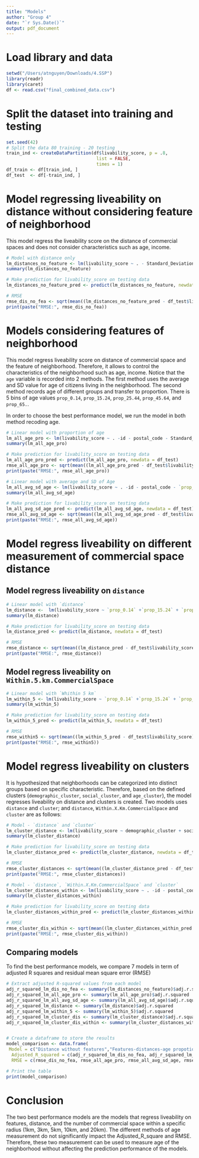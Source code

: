 ```yaml
---
title: "Models"
author: "Group 4"
date: "`r Sys.Date()`"
output: pdf_document
---
```


# Load library and data
```r
setwd("/Users/atnguyen/Downloads/4.SSP")
library(readr)
library(caret)
df <- read.csv("final_combined_data.csv")
```

# Split the dataset into training and testing

```r
set.seed(42)
# Split the data 80 training - 20 testing
train_ind <- createDataPartition(df$livability_score, p = .8, 
                                  list = FALSE, 
                                  times = 1)
df_train <- df[train_ind, ]
df_test  <- df[-train_ind, ]
```

# Model regressing liveability on distance without considering feature of neighborhood
This model regress the liveability score on the distance of commercial spaces and does not consider characteristics such as age, income.

```r
# Model with distance only
lm_distances_no_feature <- lm(livability_score ~ . - Standard_Deviation_Age -Weighted_Average_Age -age_cluster -social_cluster -demographic_cluster -id - postal_code -prop_0.14 -prop_15.24 -prop_25.44 -prop_45.64 -prop_65. -prop_university  -worker - prop_women - pop_density - Aid - Income - single_family_housing, data = df_train)
summary(lm_distances_no_feature)

# Make prediction for livability_score on testing data
lm_distances_no_feature_pred <- predict(lm_distances_no_feature, newdata = df_test)

# RMSE
rmse_dis_no_fea <- sqrt(mean((lm_distances_no_feature_pred - df_test$livability_score)^2))
print(paste("RMSE:", rmse_dis_no_fea))


```


# Models considering features of neighborhood
This model regress liveability score on distance of commercial space and the feature of neighborhood. Therefore, it allows to control the characteristics of the neighborhood such as age, income. Notice that the `age` variable is recorded into 2 methods. The first method uses the average and SD value for age of citizens living in the neighborhood. The second method records age of different groups and transfer to proportion. There is 5 bins of age values `prop_0.14`, `prop_15.24`, `prop_25.44`, `prop_45.64`, and `prop_65.`.

In order to choose the best performance model, we run the model in both method recoding age.

```r
# Linear model with proportion of age
lm_all_age_pro <- lm(livability_score ~ . -id - postal_code - Standard_Deviation_Age -Weighted_Average_Age - age_cluster -social_cluster -demographic_cluster, data = df_train)
summary(lm_all_age_pro)

# Make prediction for livability_score on testing data
lm_all_age_pro_pred <- predict(lm_all_age_pro, newdata = df_test)
rmse_all_age_pro <- sqrt(mean((lm_all_age_pro_pred - df_test$livability_score)^2))
print(paste("RMSE:", rmse_all_age_pro))

# Linear model with average and SD of Age
lm_all_avg_sd_age <- lm(livability_score ~ . -id - postal_code - `prop_0.14` -`prop_15.24` - `prop_25.44` - `prop_45.64` - `prop_65.`- age_cluster -social_cluster -demographic_cluster, data = df_train)
summary(lm_all_avg_sd_age)

# Make prediction for livability_score on testing data
lm_all_avg_sd_age_pred <- predict(lm_all_avg_sd_age, newdata = df_test)
rmse_all_avg_sd_age <- sqrt(mean((lm_all_avg_sd_age_pred - df_test$livability_score)^2))
print(paste("RMSE:", rmse_all_avg_sd_age))
```

# Model regress liveability on different measurement of commercial space distance

## Model regress liveability on `distance`

```r
# Linear model with `distance`
lm_distance <-  lm(livability_score ~ `prop_0.14` +`prop_15.24` + `prop_25.44` + `prop_45.64` + `prop_65.` + prop_university + worker + prop_women + pop_density + Aid + Income + single_family_housing + Distance.GP + Distance.Hospital + Distance.Supermarket+ Distance.Department.Store + Distance.Restaurant + Distance.Day.Care + Distance.School, data = df_train)
summary(lm_distance)

# Make prediction for livability_score on testing data
lm_distance_pred <- predict(lm_distance, newdata = df_test)

# RMSE
rmse_distance <- sqrt(mean((lm_distance_pred - df_test$livability_score)^2))
print(paste("RMSE:", rmse_distance))
```
## Model regress liveability on `Within.5.km.CommercialSpace`
```r
# Linear model with `Whithin 5 km`
lm_within_5 <- lm(livability_score ~ `prop_0.14` +`prop_15.24` + `prop_25.44` + `prop_45.64` + `prop_65.` + prop_university + worker + prop_women + pop_density + Aid + Income + single_family_housing + Within.5.km.GP + Within.5.km.Hospital + Within.5.km.Supermarket + Within.5.km.Department.Store + Within.5.km.Restaurant + Within.5.km.Day.Care + Within.5.km.School, data = df_train)
summary(lm_within_5)

# Make prediction for livability_score on testing data
lm_within_5_pred <- predict(lm_within_5, newdata = df_test)

# RMSE
rmse_within5 <- sqrt(mean((lm_within_5_pred - df_test$livability_score)^2))
print(paste("RMSE:", rmse_within5))
```

# Model regress liveability on clusters
It is hypothesized that neighborhoods can be categorized into distinct groups based on specific characteristic. Therefore, based on the defined clusters (`demographic_cluster`, `social_cluster`, and `age_cluster`), the model regresses liveability on distance and clusters is created. Two models uses `distance` and `cluster`; and `distance`, `Within.X.Km.CommercialSpace` and `cluster` are as follows:

```r
# Model - `distance` and `cluster` 
lm_cluster_distance <- lm(livability_score ~ demographic_cluster + social_cluster + age_cluster + Distance.GP + Distance.Hospital + Distance.Supermarket+ Distance.Department.Store + Distance.Restaurant + Distance.Day.Care + Distance.School, data = df_train)
summary(lm_cluster_distance)

# Make prediction for livability_score on testing data
lm_cluster_distance_pred <- predict(lm_cluster_distance, newdata = df_test)

# RMSE
rmse_cluster_distances <- sqrt(mean((lm_cluster_distance_pred - df_test$livability_score)^2))
print(paste("RMSE:", rmse_cluster_distances))

# Model - `distance`, `Within.X.Km.CommercialSpace` and `cluster`
lm_cluster_distances_within <- lm(livability_score ~ . -id - postal_code - Weighted_Average_Age -Standard_Deviation_Age -prop_0.14 -prop_15.24 -prop_25.44 -prop_45.64 -prop_65. -prop_university  -worker - prop_women - pop_density - Aid - Income - single_family_housing, data = df_train)
summary(lm_cluster_distances_within)

# Make prediction for livability_score on testing data
lm_cluster_distances_within_pred <- predict(lm_cluster_distances_within, newdata = df_test)

# RMSE
rmse_cluster_dis_within <- sqrt(mean((lm_cluster_distances_within_pred - df_test$livability_score)^2))
print(paste("RMSE:", rmse_cluster_dis_within))

```
## Comparing models

To find the best performance models, we compare 7 models in term of adjusted R squares and residual mean square error (RMSE)

```r
# Extract adjusted R-squared values from each model
adj_r_squared_lm_dis_no_fea <- summary(lm_distances_no_feature)$adj.r.squared
adj_r_squared_lm_all_age_pro <- summary(lm_all_age_pro)$adj.r.squared
adj_r_squared_lm_all_avg_sd_age <- summary(lm_all_avg_sd_age)$adj.r.squared
adj_r_squared_lm_distance <- summary(lm_distance)$adj.r.squared
adj_r_squared_lm_within_5 <- summary(lm_within_5)$adj.r.squared
adj_r_squared_lm_cluster_dis <- summary(lm_cluster_distance)$adj.r.squared
adj_r_squared_lm_cluster_dis_within <- summary(lm_cluster_distances_within)$adj.r.squared


# Create a dataframe to store the results
model_comparison <- data.frame(
 Model = c("Distance without features","Features-distances-age propotion", "Features-distances-AgeMean-AgeSD", "Featuess-Distance", "Features-Within.5.km.CommercialSpace", "Cluster-distances", "Cluster-distances-Within.X.Km.CommercialSpace"),
  Adjusted_R_squared = c(adj_r_squared_lm_dis_no_fea, adj_r_squared_lm_all_age_pro, adj_r_squared_lm_all_avg_sd_age, adj_r_squared_lm_distance, adj_r_squared_lm_within_5, adj_r_squared_lm_cluster_dis, adj_r_squared_lm_cluster_dis_within),
  RMSE = c(rmse_dis_no_fea, rmse_all_age_pro, rmse_all_avg_sd_age, rmse_distance, rmse_within5, rmse_cluster_distances, rmse_cluster_dis_within))

# Print the table
print(model_comparison)
```

# Conclusion

The two best performance models are the models that regress liveability on features, distance, and the number of commercial space within a specific radius (1km, 3km, 5km, 10km, and 20km). The different methods of age measurement do not significantly impact the Adjusted_R_square and RMSE. Therefore, these two measurement can be used to measure age of the neighborhood without affecting the prediction performance of the models.

